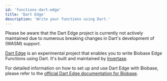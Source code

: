```yaml
---
id: 'functions-dart-edge'
title: 'Dart Edge'
description: 'Write your functions using Dart.'
---
```


<Admonition type="caution">

Please be aware that the Dart Edge project is currently not actively maintained due to numerous breaking changes in Dart's development of (WASM) support.

</Admonition>

[Dart Edge](https://docs.dartedge.dev/) is an experimental project that enables you to write Biobase Edge Functions using Dart. It's built and maintained by [Invertase](https://invertase.io/).

For detailed information on how to set up and use Dart Edge with Biobase, please refer to the [official Dart Edge documentation for Biobase](https://invertase.docs.page/dart_edge/platform/biobase).
